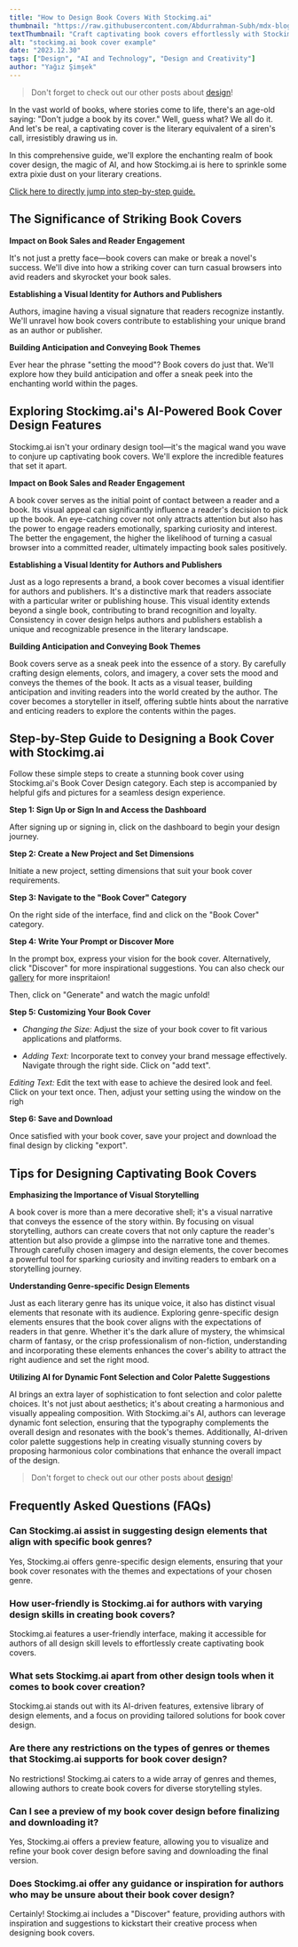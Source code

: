 ```yaml
---
title: "How to Design Book Covers With Stockimg.ai"
thumbnail: "https://raw.githubusercontent.com/Abdurrahman-Subh/mdx-blog/main/images/26-book.jpg"
textThumbnail: "Craft captivating book covers effortlessly with Stockimg.ai! Explore AI-powered design features, dynamic font selection, and genre-specific elements. Elevate your authorial visual identity and enthrall readers with unique and enchanting book covers. Unveil the magic of Stockimg.ai's Book Cover Design category for a captivating storytelling journey."
alt: "stockimg.ai book cover example"
date: "2023.12.30"
tags: ["Design", "AI and Technology", "Design and Creativity"]
author: "Yağız Şimşek"
---
```


<CustomImage
    src="https://raw.githubusercontent.com/Abdurrahman-Subh/mdx-blog/main/images/26-book.jpg"
    alt="stockimg.ai book cover example"
/>
> Don't forget to check out our other posts about [design](https://stockimg.ai/blog/design)!

In the vast world of books, where stories come to life, there's an age-old saying: "Don't judge a book by its cover." Well, guess what? We all do it. And let's be real, a captivating cover is the literary equivalent of a siren's call, irresistibly drawing us in. 

In this comprehensive guide, we'll explore the enchanting realm of book cover design, the magic of AI, and how Stockimg.ai is here to sprinkle some extra pixie dust on your literary creations.

[Click here to directly jump into step-by-step guide.](https://stockimg.ai/blog/logo-design/how-to-design-logos-with-stockimg#step-by-step-guide-to-designing-a-book-cover-with-stockimgai)

## The Significance of Striking Book Covers

**Impact on Book Sales and Reader Engagement**

It's not just a pretty face—book covers can make or break a novel's success. We'll dive into how a striking cover can turn casual browsers into avid readers and skyrocket your book sales.

**Establishing a Visual Identity for Authors and Publishers**

Authors, imagine having a visual signature that readers recognize instantly. We'll unravel how book covers contribute to establishing your unique brand as an author or publisher.

**Building Anticipation and Conveying Book Themes**

Ever hear the phrase "setting the mood"? Book covers do just that. We'll explore how they build anticipation and offer a sneak peek into the enchanting world within the pages.

## Exploring Stockimg.ai's AI-Powered Book Cover Design Features

Stockimg.ai isn't your ordinary design tool—it's the magical wand you wave to conjure up captivating book covers. We'll explore the incredible features that set it apart.

**Impact on Book Sales and Reader Engagement**

A book cover serves as the initial point of contact between a reader and a book. Its visual appeal can significantly influence a reader's decision to pick up the book. An eye-catching cover not only attracts attention but also has the power to engage readers emotionally, sparking curiosity and interest. The better the engagement, the higher the likelihood of turning a casual browser into a committed reader, ultimately impacting book sales positively.

**Establishing a Visual Identity for Authors and Publishers**

Just as a logo represents a brand, a book cover becomes a visual identifier for authors and publishers. It's a distinctive mark that readers associate with a particular writer or publishing house. This visual identity extends beyond a single book, contributing to brand recognition and loyalty. Consistency in cover design helps authors and publishers establish a unique and recognizable presence in the literary landscape.

**Building Anticipation and Conveying Book Themes**

Book covers serve as a sneak peek into the essence of a story. By carefully crafting design elements, colors, and imagery, a cover sets the mood and conveys the themes of the book. It acts as a visual teaser, building anticipation and inviting readers into the world created by the author. The cover becomes a storyteller in itself, offering subtle hints about the narrative and enticing readers to explore the contents within the pages.


## Step-by-Step Guide to Designing a Book Cover with Stockimg.ai

Follow these simple steps to create a stunning book cover using Stockimg.ai's Book Cover Design category. Each step is accompanied by helpful gifs and pictures for a seamless design experience.

**Step 1: Sign Up or Sign In and Access the Dashboard**

After signing up or signing in, click on the dashboard to begin your design journey.
<CustomImage
    src="https://raw.githubusercontent.com/Abdurrahman-Subh/mdx-blog/main/images/stockimg-home.png"
    alt="dashboard"
/>

**Step 2: Create a New Project and Set Dimensions**

Initiate a new project, setting dimensions that suit your book cover requirements.
<CustomImage
    src="https://raw.githubusercontent.com/Abdurrahman-Subh/mdx-blog/main/images/stockimg-dashboard.png"
    alt="creating a new project"
/>

**Step 3: Navigate to the "Book Cover" Category**

On the right side of the interface, find and click on the "Book Cover" category.
<CustomImage
    src="https://raw.githubusercontent.com/Abdurrahman-Subh/mdx-blog/main/images/stockimg-canvas-bc.png"
    alt="navigating"
/>

**Step 4: Write Your Prompt or Discover More**

In the prompt box, express your vision for the book cover. Alternatively, click "Discover" for more inspirational suggestions. You can also check our [gallery](https://stockimg.ai/gallery) for more inspritaion! 

Then, click on "Generate" and watch the magic unfold!

<CustomImage
    src="https://raw.githubusercontent.com/Abdurrahman-Subh/mdx-blog/main/images/stockimg-canvas-bc2.png"
    alt="writing prompts"
/>

**Step 5: Customizing Your Book Cover**

- *Changing the Size:* Adjust the size of your book cover to fit various applications and platforms.

<CustomImage
    src="https://raw.githubusercontent.com/Abdurrahman-Subh/mdx-blog/main/images/stockimg-edit-bc1.gif"
    alt="changing the size"
/>

- *Adding Text:* Incorporate text to convey your brand message effectively. Navigate through the right side. Click on "add text".

<CustomImage
    src="https://raw.githubusercontent.com/Abdurrahman-Subh/mdx-blog/main/images/stockimg-add-text-bc.gif"
    alt="designer designing"
/>

*Editing Text:* Edit the text with ease to achieve the desired look and feel. Click on your text once. Then, adjust your setting using the window on the righ
<CustomImage
    src="https://raw.githubusercontent.com/Abdurrahman-Subh/mdx-blog/main/images/stockimg-edit-text-bc.gif"
    alt="designer designing"
/>

**Step 6: Save and Download**

Once satisfied with your book cover, save your project and download the final design by clicking "export".
<CustomImage
    src="https://raw.githubusercontent.com/Abdurrahman-Subh/mdx-blog/main/images/stockimg-save-bc.gif"
    alt="saving"
/>

## Tips for Designing Captivating Book Covers

**Emphasizing the Importance of Visual Storytelling**

A book cover is more than a mere decorative shell; it's a visual narrative that conveys the essence of the story within. By focusing on visual storytelling, authors can create covers that not only capture the reader's attention but also provide a glimpse into the narrative tone and themes. Through carefully chosen imagery and design elements, the cover becomes a powerful tool for sparking curiosity and inviting readers to embark on a storytelling journey.

**Understanding Genre-specific Design Elements**

Just as each literary genre has its unique voice, it also has distinct visual elements that resonate with its audience. Exploring genre-specific design elements ensures that the book cover aligns with the expectations of readers in that genre. Whether it's the dark allure of mystery, the whimsical charm of fantasy, or the crisp professionalism of non-fiction, understanding and incorporating these elements enhances the cover's ability to attract the right audience and set the right mood.

**Utilizing AI for Dynamic Font Selection and Color Palette Suggestions**

AI brings an extra layer of sophistication to font selection and color palette choices. It's not just about aesthetics; it's about creating a harmonious and visually appealing composition. With Stockimg.ai's AI, authors can leverage dynamic font selection, ensuring that the typography complements the overall design and resonates with the book's themes. Additionally, AI-driven color palette suggestions help in creating visually stunning covers by proposing harmonious color combinations that enhance the overall impact of the design.

> Don't forget to check out our other posts about [design](https://stockimg.ai/blog/design)!

## Frequently Asked Questions (FAQs)

### Can Stockimg.ai assist in suggesting design elements that align with specific book genres?

Yes, Stockimg.ai offers genre-specific design elements, ensuring that your book cover resonates with the themes and expectations of your chosen genre.

### How user-friendly is Stockimg.ai for authors with varying design skills in creating book covers?

Stockimg.ai features a user-friendly interface, making it accessible for authors of all design skill levels to effortlessly create captivating book covers.

### What sets Stockimg.ai apart from other design tools when it comes to book cover creation?

Stockimg.ai stands out with its AI-driven features, extensive library of design elements, and a focus on providing tailored solutions for book cover design.

### Are there any restrictions on the types of genres or themes that Stockimg.ai supports for book cover design?

No restrictions! Stockimg.ai caters to a wide array of genres and themes, allowing authors to create book covers for diverse storytelling styles.

### Can I see a preview of my book cover design before finalizing and downloading it?

Yes, Stockimg.ai offers a preview feature, allowing you to visualize and refine your book cover design before saving and downloading the final version.

### Does Stockimg.ai offer any guidance or inspiration for authors who may be unsure about their book cover design?

Certainly! Stockimg.ai includes a "Discover" feature, providing authors with inspiration and suggestions to kickstart their creative process when designing book covers.